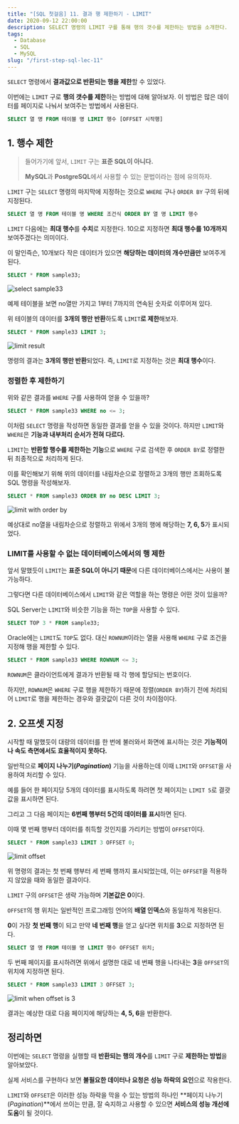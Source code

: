 ```yaml
---
title: "[SQL 첫걸음] 11. 결과 행 제한하기 - LIMIT"
date: 2020-09-12 22:00:00
description: SELECT 명령의 LIMIT 구를 통해 행의 갯수를 제한하는 방법을 소개한다.
tags:
  - Database
  - SQL
  - MySQL
slug: "/first-step-sql-lec-11"
---
```


`SELECT` 명령에서 **결과값으로 반환되는 행을 제한**할 수 있었다.

이번에는 `LIMIT` 구로 **행의 갯수를 제한**하는 방법에 대해 알아보자. 이 방법은 많은 데이터를 페이지로 나눠서 보여주는 방법에서 사용된다.

```sql
SELECT 열 명 FROM 테이블 명 LIMIT 행수 [OFFSET 시작행]
```

## 1. 행수 제한

> 들어가기에 앞서, `LIMIT` 구는 **표준 SQL이 아니다.**
>
> **MySQL**과 **PostgreSQL**에서 사용할 수 있는 문법이라는 점에 유의하자.

`LIMIT` 구는 `SELECT` 명령의 마지막에 지정하는 것으로 `WHERE` 구나 `ORDER BY` 구의 뒤에 지정된다.

```sql
SELECT 열 명 FROM 테이블 명 WHERE 조건식 ORDER BY 열 명 LIMIT 행수
```

`LIMIT` 다음에는 **최대 행수**를 **수치**로 지정한다. 10으로 지정하면 **최대 행수를 10개까지** 보여주겠다는 의미이다.

이 말인즉슨, 10개보다 작은 데이터가 있으면 **해당하는 데이터의 개수만큼만** 보여주게 된다.

```sql
SELECT * FROM sample33;
```

![select sample33](./01-select-sample33.png)

예제 테이블을 보면 no열만 가지고 1부터 7까지의 연속된 숫자로 이루어져 있다.

위 테이블의 데이터를 **3개의 행만 반환**하도록 `LIMIT`**로 제한**해보자.

```sql
SELECT * FROM sample33 LIMIT 3;
```

![limit result](./02-limit-result.png)

명령의 결과는 **3개의 행만 반환**되었다. 즉, `LIMIT`로 지정하는 것은 **최대 행수**이다.

### 정렬한 후 제한하기

위와 같은 결과를 `WHERE` 구를 사용하여 얻을 수 있을까?

```sql
SELECT * FROM sample33 WHERE no <= 3;
```

이처럼 `SELECT` 명령을 작성하면 동일한 결과를 얻을 수 있을 것이다. 하지만 `LIMIT`와 `WHERE`은 **기능과 내부처리 순서가 전혀 다르다.**

`LIMIT`는 **반환할 행수를 제한하는 기능**으로 `WHERE` 구로 검색한 후 `ORDER BY`로 정렬한 뒤 최종적으로 처리하게 된다.

이를 확인해보기 위해 위의 데이터를 내림차순으로 정렬하고 3개의 행만 조회하도록 SQL 명령을 작성해보자.

```sql
SELECT * FROM sample33 ORDER BY no DESC LIMIT 3;
```

![limit with order by](./03-limit-with-order-by.png)

예상대로 no열을 내림차순으로 정렬하고 위에서 3개의 행에 해당하는 **7, 6, 5**가 표시되었다.

### LIMIT를 사용할 수 없는 데이터베이스에서의 행 제한

앞서 말했듯이 `LIMIT`는 **표준 SQL이 아니기 때문**에 다른 데이터베이스에서는 사용이 불가능하다.

그렇다면 다른 데이터베이스에서 `LIMIT`와 같은 역할을 하는 명령은 어떤 것이 있을까?

SQL Server는 `LIMIT`와 비슷한 기능을 하는 `TOP`을 사용할 수 있다.

```sql
SELECT TOP 3 * FROM sample33;
```

Oracle에는 `LIMIT`도 `TOP`도 없다. 대신 `ROWNUM`이라는 열을 사용해 `WHERE` 구로 조건을 지정해 행을 제한할 수 있다.

```sql
SELECT * FROM sample33 WHERE ROWNUM <= 3;
```

`ROWNUM`은 클라이언트에게 결과가 반환될 때 각 행에 할당되는 번호이다.

하지만, `ROWNUM`은 `WHERE` 구로 행을 제한하기 때문에 정렬(`ORDER BY`)하기 전에 처리되어 `LIMIT`로 행을 제한하는 경우와 결괏값이 다른 것이 차이점이다.

## 2. 오프셋 지정

시작할 때 말했듯이 대량의 데이터를 한 번에 불러와서 화면에 표시하는 것은 **기능적이나 속도 측면에서도 효율적이지 못하다.**

일반적으로 **페이지 나누기(*Pagination*)** 기능을 사용하는데 이때 `LIMIT`와 `OFFSET`을 사용하여 처리할 수 있다.

예를 들어 한 페이지당 5개의 데이터를 표시하도록 하려면 첫 페이지는 `LIMIT 5`로 결괏값을 표시하면 된다.

그리고 그 다음 페이지는 **6번째 행부터 5건의 데이터를 표시**하면 된다.

이때 몇 번째 행부터 데이터를 취득할 것인지를 가리키는 방법이 `OFFSET`이다.

```sql
SELECT * FROM sample33 LIMIT 3 OFFSET 0;
```

![limit offset](04-limit-offset.png)

위 명령의 결과는 첫 번째 행부터 세 번째 행까지 표시되었는데, 이는 `OFFSET`을 적용하지 않았을 때와 동일한 결과이다.

`LIMIT` 구의 `OFFSET`은 생략 가능하며 **기본값은 0**이다.

`OFFSET`의 행 위치는 일반적인 프로그래밍 언어의 **배열 인덱스**와 동일하게 적용된다.

**0**이 가장 **첫 번째 행**이 되고 만약 **네 번째 행**을 얻고 싶다면 위치를 **3**으로 지정하면 된다.

```sql
SELECT 열 명 FROM 테이블 명 LIMIT 행수 OFFSET 위치;
```

두 번째 페이지를 표시하려면 위에서 설명한 대로 네 번째 행을 나타내는 **3**을 `OFFSET`의 위치에 지정하면 된다.

```sql
SELECT * FROM sample33 LIMIT 3 OFFSET 3;
```

![limit when offset is 3](./05-limit-offset-3.png)

결과는 예상한 대로 다음 페이지에 해당하는 **4, 5, 6**을 반환한다.

## 정리하면

이번에는 `SELECT` 명령을 실행할 때 **반환되는 행의 개수**를 `LIMIT` 구로 **제한하는 방법**을 알아보았다.

실제 서비스를 구현하다 보면 **불필요한 데이터나 요청은 성능 하락의 요인**으로 작용한다.

`LIMIT`와 `OFFSET`은 이러한 성능 하락을 막을 수 있는 방법의 하나인 **페이지 나누기(*Pagination*)**에서 쓰이는 만큼, 잘 숙지하고 사용할 수 있으면 **서비스의 성능 개선에 도움**이 될 것이다.
